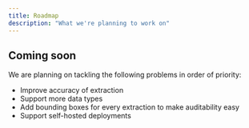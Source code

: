 ```yaml
---
title: Roadmap
description: "What we're planning to work on"
---
```


## Coming soon

We are planning on tackling the following problems in order of priority:

- Improve accuracy of extraction
- Support more data types
- Add bounding boxes for every extraction to make auditability easy
- Support self-hosted deployments
